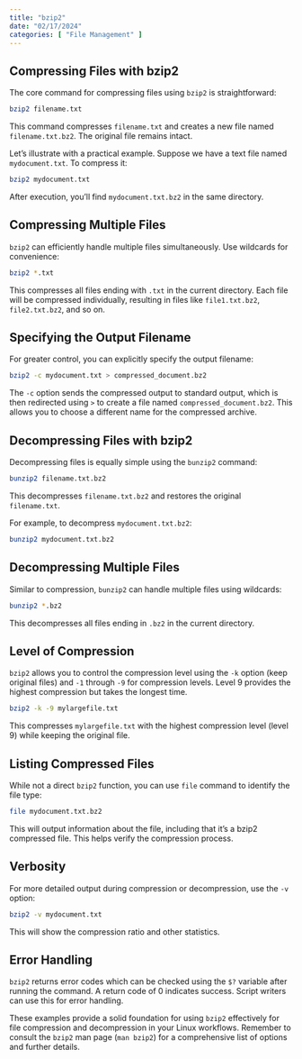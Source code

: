 ```yaml
---
title: "bzip2"
date: "02/17/2024"
categories: [ "File Management" ]
---
```

## Compressing Files with bzip2

The core command for compressing files using `bzip2` is straightforward:

```bash
bzip2 filename.txt
```

This command compresses `filename.txt` and creates a new file named `filename.txt.bz2`.  The original file remains intact.

Let's illustrate with a practical example.  Suppose we have a text file named `mydocument.txt`. To compress it:

```bash
bzip2 mydocument.txt
```

After execution, you'll find `mydocument.txt.bz2` in the same directory.


## Compressing Multiple Files

`bzip2` can efficiently handle multiple files simultaneously.  Use wildcards for convenience:

```bash
bzip2 *.txt
```

This compresses all files ending with `.txt` in the current directory.  Each file will be compressed individually, resulting in files like `file1.txt.bz2`, `file2.txt.bz2`, and so on.


## Specifying the Output Filename

For greater control, you can explicitly specify the output filename:

```bash
bzip2 -c mydocument.txt > compressed_document.bz2
```

The `-c` option sends the compressed output to standard output, which is then redirected using `>` to create a file named `compressed_document.bz2`. This allows you to choose a different name for the compressed archive.


## Decompressing Files with bzip2

Decompressing files is equally simple using the `bunzip2` command:

```bash
bunzip2 filename.txt.bz2
```

This decompresses `filename.txt.bz2` and restores the original `filename.txt`.

For example, to decompress `mydocument.txt.bz2`:

```bash
bunzip2 mydocument.txt.bz2
```


## Decompressing Multiple Files

Similar to compression, `bunzip2` can handle multiple files using wildcards:

```bash
bunzip2 *.bz2
```

This decompresses all files ending in `.bz2` in the current directory.



##  Level of Compression

`bzip2` allows you to control the compression level using the `-k` option (keep original files) and `-1` through `-9` for compression levels.  Level 9 provides the highest compression but takes the longest time.


```bash
bzip2 -k -9 mylargefile.txt
```

This compresses `mylargefile.txt` with the highest compression level (level 9) while keeping the original file.



##  Listing Compressed Files

While not a direct `bzip2` function, you can use `file` command to identify the file type:

```bash
file mydocument.txt.bz2
```

This will output information about the file, including that it's a bzip2 compressed file.  This helps verify the compression process.


##  Verbosity

For more detailed output during compression or decompression, use the `-v` option:

```bash
bzip2 -v mydocument.txt
```

This will show the compression ratio and other statistics.


##  Error Handling

`bzip2` returns error codes which can be checked using the `$?` variable after running the command. A return code of 0 indicates success.  Script writers can use this for error handling.


These examples provide a solid foundation for using `bzip2` effectively for file compression and decompression in your Linux workflows. Remember to consult the `bzip2` man page (`man bzip2`) for a comprehensive list of options and further details.

